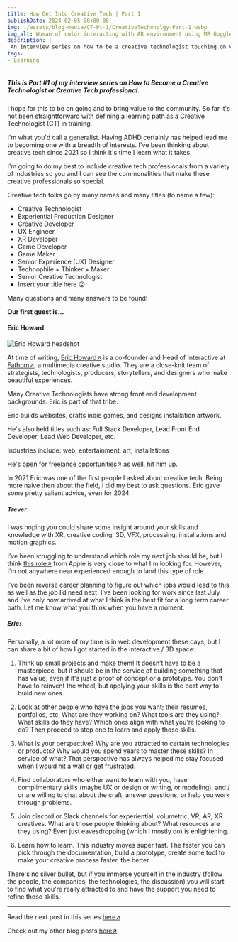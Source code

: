 ```yaml
---
title: How Get Into Creative Tech | Part 1
publishDate: 2024-02-05 00:00:00
img: ./assets/blog-media/CT-Pt-1/CreativeTechonolgy-Part-1.webp
img_alt: Woman of color interacting with AR environment using MR Goggles
description: |
 An interview series on how to be a creative technologist touching on various industries.
tags:
- Learning
---
```



##### This is Part #1 of my interview series on How to Become a Creative Technologist or Creative Tech professional.

I hope for this to be on going and to bring value to the community. So far it's not been straightforward with defining a learning path as a Creative Technologist (CT) in training. 

I'm what you'd call a generalist. Having ADHD certainly has helped lead me to becoming one with a breadth of interests. I've been thinking about creative tech since 2021 so I think it's time I learn what it takes.

I'm going to do my best to include creative tech professionals from a variety of industries so you and I can see the commonalities that make these creative professionals so special.

Creative tech folks go by many names and many titles (to name a few):
- Creative Technologist
- Experiential Production Designer
- Creative Developer
- UX Engineer
- XR Developer
- Game Developer
- Game Maker
- Senior Experience (UX) Designer
- Technophile + Thinker + Maker
- Senior Creative Technologist
- Insert your title here 😛

Many questions and many answers to be found!

**Our first guest is...**

#### Eric Howard

<div className="flex-container">
  <img class="lightbox-image" src="./assets/blog-media/CT-Pt-1/Eric Howard.png" alt="Eric Howard headshot" />
</div>

At time of writing, [Eric Howard↗](https://www.linkedin.com/in/ericmhoward) is a co-founder and Head of Interactive at [Fathom↗](https://www.fathom.company/), a multimedia creative studio. They are a close-knit team of strategists, technologists, producers, storytellers, and designers who make beautiful experiences.

Many Creative Technologists have strong front end development backgrounds. Eric is part of that tribe.

Eric builds websites, crafts indie games, and designs installation artwork.

He's also held titles such as: Full Stack Developer, Lead Front End Developer, Lead Web Developer, etc.

Industries include: web, entertainment, art, installations

He's [open for freelance opportunities↗](https://eric-howard.com/#contact) as well, hit him up.

In 2021 Eric was one of the first people I asked about creative tech. Being more naive then about the field, I did my best to ask questions. Eric gave some pretty salient advice, even for 2024.

##### Trever:

I was hoping you could share some insight around your skills and knowledge with XR, creative coding, 3D, VFX, processing, installations and motion graphics.

I’ve been struggling to understand which role my next job should be, but I think [this role↗](https://web.archive.org/web/20210228185143/https://jobs.apple.com/en-us/details/200186019/creative-technologist-ar-vr?team=MKTG) from Apple is very close to what I'm looking for. However, I’m not anywhere near experienced enough to land this type of role.

I’ve been reverse career planning to figure out which jobs would lead to this as well as the job I’d need next. I’ve been looking for work since last July and I’ve only now arrived at what I think is the best fit for a long term career path. Let me know what you think when you have a moment.

##### Eric:

Personally, a lot more of my time is in web development these days, but I can share a bit of how I got started in the interactive / 3D space:
		
1. Think up small projects and make them! It doesn’t have to be a masterpiece, but it should be in the service of building something that has value, even if it's just a proof of concept or a prototype. You don't have to reinvent the wheel, but applying your skills is the best way to build new ones.

2. Look at other people who have the jobs you want; their resumes, portfolios, etc. What are they working on? What tools are they using? What skills do they have? Which ones align with what you're looking to do? Then proceed to step one to learn and apply those skills.

3. What is your perspective? Why are you attracted to certain technologies or products? Why would you spend years to master these skills? In service of what? That perspective has always helped me stay focused when I would hit a wall or get frustrated.

4. Find collaborators who either want to learn with you, have complimentary skills (maybe UX or design or writing, or modeling), and / or are willing to chat about the craft, answer questions, or help you work through problems.

5. Join discord or Slack channels for experiential, volumetric, VR, AR, XR creatives. What are those people thinking about? What resources are they using? Even just eavesdropping (which I mostly do) is enlightening.

6. Learn how to learn. This industry moves super fast. The faster you can pick through the documentation, build a prototype, create some tool to make your creative process faster, the better.

There's no silver bullet, but if you immerse yourself in the industry (follow the people, the companies, the technologies, the discussion) you will start to find what you're really attracted to and have the support you need to refine those skills.

---

Read the next post in this series [here↗](/blogs/how-to-get-into-creative-tech--part-2)

Check out my other blog posts [here↗](/blogs)